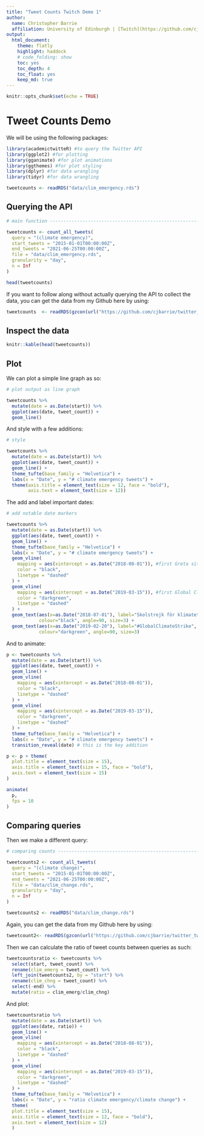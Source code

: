 ```yaml
---
title: "Tweet Counts Twitch Demo 1" 
author:
  name: Christopher Barrie
  affiliation: University of Edinburgh | [Twitch](https://github.com/cjbarrie/twitter_twitch2)
output: 
  html_document:
    theme: flatly
    highlight: haddock
    # code_folding: show
    toc: yes
    toc_depth: 4
    toc_float: yes
    keep_md: true
---
```


```r
knitr::opts_chunk$set(echo = TRUE)
```

# Tweet Counts Demo

We will be using the following packages:

```r
library(academictwitteR) #to query the Twitter API
library(ggplot2) #for plotting
library(gganimate) #for plot animations
library(ggthemes) #for plot styling
library(dplyr) #for data wrangling
library(tidyr) #for data wrangling
```

```r

tweetcounts <- readRDS("data/clim_emergency.rds")

```


## Querying the API

```r

# main function -----------------------------------------------------------

tweetcounts <- count_all_tweets(
  query = "(climate emergency)",
  start_tweets = "2015-01-01T00:00:00Z",
  end_tweets = "2021-06-25T00:00:00Z",
  file = "data/clim_emergency.rds",
  granularity = "day",
  n = Inf
)

head(tweetcounts)

```

If you want to follow along without actually querying the API to collect the data, you can get the data from my Github here by using:

```r

tweetcounts  <- readRDS(gzcon(url("https://github.com/cjbarrie/twitter_twitch2/blob/main/data/clim_emergency.rds?raw=true")))

```

## Inspect the data

```r

knitr::kable(head(tweetcounts))

```

## Plot

We can plot a simple line graph as so:

```r

# plot output as line graph

tweetcounts %>%
  mutate(date = as.Date(start)) %>%
  ggplot(aes(date, tweet_count)) +
  geom_line()

```

And style with a few additions:

```r

# style

tweetcounts %>%
  mutate(date = as.Date(start)) %>%
  ggplot(aes(date, tweet_count)) +
  geom_line() +
  theme_tufte(base_family = "Helvetica") +
  labs(x = "Date", y = "# climate emergency tweets") +
  theme(axis.title = element_text(size = 12, face = "bold"),
        axis.text = element_text(size = 12))

```

The add and label important dates:

```r

# add notable date markers

tweetcounts %>%
  mutate(date = as.Date(start)) %>%
  ggplot(aes(date, tweet_count)) +
  geom_line() +
  theme_tufte(base_family = "Helvetica") +
  labs(x = "Date", y = "# climate emergency tweets") +
  geom_vline(
    mapping = aes(xintercept = as.Date("2018-08-01")), #first Greta sit-in
    color = "black",
    linetype = "dashed"
  ) +
  geom_vline(
    mapping = aes(xintercept = as.Date("2019-03-15")), #first Global Climate Strike
    color = "darkgreen",
    linetype = "dashed"
  ) +
  geom_text(aes(x=as.Date("2018-07-01"), label="Skolstrejk för klimatet", y=85000), 
            colour="black", angle=90, size=3) +
  geom_text(aes(x=as.Date("2019-02-20"), label="#GlobalClimateStrike", y=85000), 
            colour="darkgreen", angle=90, size=3)

```

And to animate:

```r

p <- tweetcounts %>%
  mutate(date = as.Date(start)) %>%
  ggplot(aes(date, tweet_count)) +
  geom_line() +
  geom_vline(
    mapping = aes(xintercept = as.Date("2018-08-01")),
    color = "black",
    linetype = "dashed"
  ) +
  geom_vline(
    mapping = aes(xintercept = as.Date("2019-03-15")),
    color = "darkgreen",
    linetype = "dashed"
  ) +
  theme_tufte(base_family = "Helvetica") +
  labs(x = "Date", y = "# climate emergency tweets") +
  transition_reveal(date) # this is the key addition

p <- p + theme(
  plot.title = element_text(size = 15),
  axis.title = element_text(size = 15, face = "bold"),
  axis.text = element_text(size = 15)
)

animate(
  p,
  fps = 10
)

```

## Comparing queries

Then we make a different query:

```r

# comparing counts --------------------------------------------------------

tweetcounts2 <- count_all_tweets(
  query = "(climate change)",
  start_tweets = "2015-01-01T00:00:00Z",
  end_tweets = "2021-06-25T00:00:00Z",
  file = "data/clim_change.rds",
  granularity = "day",
  n = Inf
)

```

```r

tweetcounts2 <- readRDS("data/clim_change.rds")

```

Again, you can get the data from my Github here by using:

```r

tweetcount2<- readRDS(gzcon(url("https://github.com/cjbarrie/twitter_twitch2/blob/main/data/clim_change.rds?raw=true")))

```

Then we can calculate the ratio of tweet counts between queries as such:

```r

tweetcountsratio <- tweetcounts %>%
  select(start, tweet_count) %>%
  rename(clim_emerg = tweet_count) %>%
  left_join(tweetcounts2, by = "start") %>%
  rename(clim_chng = tweet_count) %>%
  select(-end) %>%
  mutate(ratio = clim_emerg/clim_chng)

```

And plot:

```r

tweetcountsratio %>%
  mutate(date = as.Date(start)) %>%
  ggplot(aes(date, ratio)) +
  geom_line() +
  geom_vline(
    mapping = aes(xintercept = as.Date("2018-08-01")),
    color = "black",
    linetype = "dashed"
  ) +
  geom_vline(
    mapping = aes(xintercept = as.Date("2019-03-15")),
    color = "darkgreen",
    linetype = "dashed"
  ) +
  theme_tufte(base_family = "Helvetica") +
  labs(x = "Date", y = "ratio climate emergency/climate change") +
  theme(
  plot.title = element_text(size = 15),
  axis.title = element_text(size = 12, face = "bold"),
  axis.text = element_text(size = 12)
  )

```